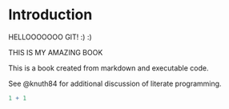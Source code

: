 # Introduction

HELLOOOOOOO GIT! :) :)

THIS IS MY AMAZING BOOK

This is a book created from markdown and executable code.

See @knuth84 for additional discussion of literate programming.

```r
1 + 1
```
